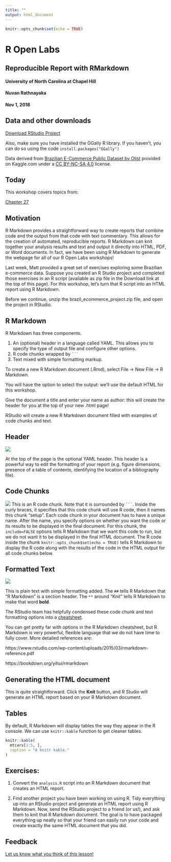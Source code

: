 ```yaml
---
title: ""
output: html_document
---
```


```r
knitr::opts_chunk$set(echo = TRUE)
```

# R Open Labs
## Reproducible Report with RMarkdown
#### University of North Carolina at Chapel Hill
#### Nuvan Rathnayaka
#### Nov 1, 2018

## Data and other downloads

[Download RStudio Project](https://github.com/UNC-Libraries-data/R-Open-Labs/raw/master/week7_RMarkdown/download/brazil_ecommerce_project.zip)

Also, make sure you have installed the GGally R library. If you haven't, you can do so using the code `install.packages("GGally")`

Data derived from [Brazilian E-Commerce Public Dataset by Olist](https://www.kaggle.com/olistbr/brazilian-ecommerce) provided on Kaggle.com under a [CC BY-NC-SA 4.0](https://creativecommons.org/licenses/by-nc-sa/4.0/) license.

## Today
This workshop covers topics from:

[Chapter 27](https://r4ds.had.co.nz/r-markdown.html)


## Motivation
R Markdown provides a straightforward way to create reports that combine code and the output from that code with text commentary. This allows for the creation of automated, reproducible reports. R Markdown can knit together your analysis results and text and output it directly into HTML, PDF, or Word documents. In fact, we have been using R Markdown to generate the webpage for all of our R Open Labs workshops!

Last week, Matt provided a great set of exercises exploring some Brazilian e-commerce data. Suppose you created an R Studio project and completed those exercises in an R script (available as zip file in the Download link at the top of this page). For this workshop, let's turn that R script into an HTML report using R Markdown.

Before we continue, unzip the brazil_ecommerce_project.zip file, and open the project in RStudio.

## R Markdown
R Markdown has three components.

1. An (optional) header in a language called YAML. This allows you to specify the type of output file and configure other options.
2. R code chunks wrapped by ` ``` `
3. Text mixed with simple formatting markup.

To create a new R Markdown document (.Rmd), select File -> New File -> R Markdown.

You will have the option to select the output: we’ll use the default HTML for this workshop.

Give the document a title and enter your name as author: this will create the header for you at the top of your new .html page!

RStudio will create a new R Markdown document filled with examples of code chunks and text.

## Header
![](figures/header.png)

At the top of the page is the optional YAML header. This header is a powerful way to edit the formatting of your report (e.g. figure dimensions, presence of a table of contents, identifying the location of a bibliography file).

## Code Chunks
![](figures/code chunk.png)
This is an R code chunk. Note that it is surrounded by ` ``` `. Inside the curly braces, it specifies that this code chunk will use R code, then it names this chunk "setup". Each code chunk in your document has to have a unique name. After the name, you specify options on whether you want the code or its results to be displayed in the final document. For this chunk, the `include=FALSE` options tells R Markdown that we want this code to run, but we do not want it to be displayed in the final HTML document. The R code inside the chunk `knitr::opts_chunk$set(echo = TRUE)` tells R Markdown to display the R code along with the results of the code in the HTML output for all code chunks below.

## Formatted Text
![](figures/text.png)

This is plain text with simple formatting added. The `##` tells R Markdown that "R Markdown" is a section header. The ``**`` around "Knit" tells R Markdown to make that word **bold**.

The RStudio team has helpfully condensed these code chunk and text formatting options into a [cheatsheet](https://www.rstudio.com/wp-content/uploads/2015/02/rmarkdown-cheatsheet.pdf).

You can get pretty far with options in the R Markdown cheatsheet, but R Markdown is very powerful, flexible language that we do not have time to fully cover. More detailed references are:

https://www.rstudio.com/wp-content/uploads/2015/03/rmarkdown-reference.pdf

https://bookdown.org/yihui/rmarkdown


## Generating the HTML document

This is quite straightforward. Click the **Knit** button, and R Studio will generate an HTML report based on your R Markdown document.

## Tables

By default, R Markdown will display tables the way they appear in the R console. We can use `knitr::kable` function to get cleaner tables.

```r
knitr::kable(
  mtcars[1:5, ], 
  caption = "A knitr kable."
)
```


## Exercises:

1. Convert the `analysis.R` script into an R Markdown document that creates an HTML report.

2. Find another project you have been working on using R. Tidy everything up into an RStudio project and generate an HTML report using R Markdown. Now, send the RStudio project to a friend (or us!), and ask them to knit that R Markdown document. The goal is to have packaged everything up neatly so that your friend can easily run your code and create exactly the same HTML document that you did.


## Feedback
[Let us know what you think of this lesson!](https://unc.az1.qualtrics.com/jfe/form/SV_8e1zRY2rlFUYBMx)